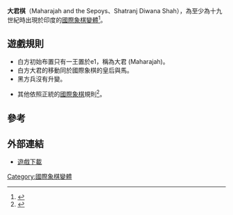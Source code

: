 '''大君棋'''（Maharajah and the Sepoys、Shatranj Diwana Shah），為至少為十九世紀時出現於印度的[[國際象棋變體|國際象棋變體]]<ref>{{Cite web |url=http://www.chessvariants.org/unequal.dir/maharaja.html |title=The Maharaja and the Sepoys |access-date=2011-10-25 |archive-date=2015-09-06 |archive-url=https://web.archive.org/web/20150906143854/http://www.chessvariants.org/unequal.dir/maharaja.html |dead-url=no }}</ref>。

{{Chess diagram
| tright
| 
|= 

 8 |rd|nd|bd|qd|kd|bd|nd|rd
 7 |pd|pd|pd|pd|pd|pd|pd|pd
 6 |  |  |  |  |  |  |  |  
 5 |  |  |  |  |  |  |  |  
 4 |  |  |  |  |  |  |  |  
 3 |  |  |  |  |  |  |  |  
 2 |  |  |  |  |  |  |  |  
 1 |  |  |  |  |kl|  |  |  
    a  b  c  d  e  f  g  h  
| 雙方初始布置}}
==遊戲規則==
*白方初始布置只有一王置於e1，稱為大君 (Maharajah)。
*白方大君的移動同於國際象棋的皇后與馬。
*黑方兵沒有升變。

*其他依照正統的[[國際象棋|國際象棋]]規則<ref>{{Cite web |url=http://brainking.com/en/GameRules?tp=21 |title=Maharajah Chess |accessdate=2011-10-25 |archive-date=2005-04-29 |archive-url=https://web.archive.org/web/20050429032801/http://brainking.com/en/GameRules?tp=21 |dead-url=yes }}</ref>。

==參考==
<div class="references-small">
<references/>
</div>
==外部連結==
* [http://www.chessvariants.org/programs.dir/zillions/maharadscha.zip 遊戲下載]

[[Category:國際象棋變體|Category:國際象棋變體]]